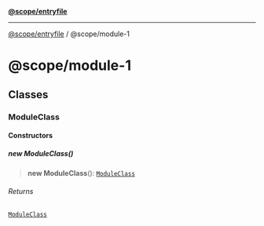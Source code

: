 [**@scope/entryfile**](index.mdx)

***

[@scope/entryfile](modules.mdx) / @scope/module-1

# @scope/module-1

## Classes

### ModuleClass

#### Constructors

##### new ModuleClass()

> **new ModuleClass**(): [`ModuleClass`](module-1.mdx#moduleclass)

###### Returns

[`ModuleClass`](module-1.mdx#moduleclass)

